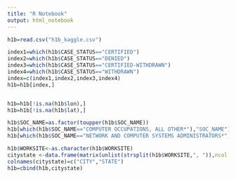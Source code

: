 ```yaml
---
title: "R Notebook"
output: html_notebook
---
```




```r
h1b=read.csv("h1b_kaggle.csv")

index1=which(h1b$CASE_STATUS=="CERTIFIED")
index2=which(h1b$CASE_STATUS=="DENIED")
index3=which(h1b$CASE_STATUS=="CERTIFIED-WITHDRAWN")
index4=which(h1b$CASE_STATUS=="WITHDRAWN")
index=c(index1,index2,index3,index4)
h1b=h1b[index,]


h1b=h1b[!is.na(h1b$lon),]
h1b=h1b[!is.na(h1b$lat),]

h1b$SOC_NAME=as.factor(toupper(h1b$SOC_NAME))
h1b[which(h1b$SOC_NAME=="COMPUTER OCCUPATIONS, ALL OTHER*"),"SOC_NAME"]="COMPUTER OCCUPATIONS, ALL OTHER"
h1b[which(h1b$SOC_NAME=="NETWORK AND COMPUTER SYSTEMS ADMINISTRATORS*"),"SOC_NAME"]="NETWORK AND COMPUTER SYSTEMS ADMINISTRATORS"

h1b$WORKSITE<-as.character(h1b$WORKSITE)
citystate <-data.frame(matrix(unlist(strsplit(h1b$WORKSITE,", ")),ncol = 2,byrow = T))
colnames(citystate)=c("CITY","STATE")
h1b=cbind(h1b,citystate)


```

